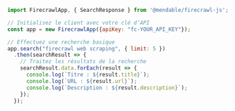 ```js Node
import FirecrawlApp, { SearchResponse } from '@mendable/firecrawl-js';

// Initialisez le client avec votre clé d’API
const app = new FirecrawlApp({apiKey: "fc-YOUR_API_KEY"});

// Effectuez une recherche basique
app.search("firecrawl web scraping", { limit: 5 })
  .then(searchResult => {
    // Traitez les résultats de la recherche
    searchResult.data.forEach(result => {
      console.log(`Titre : ${result.title}`);
      console.log(`URL : ${result.url}`);
      console.log(`Description : ${result.description}`);
    });
  }); 
```
